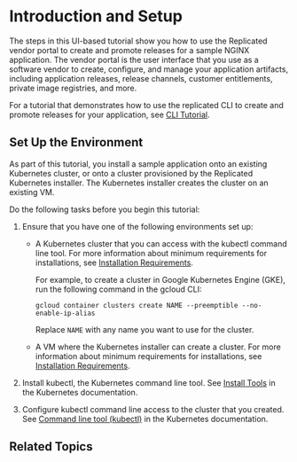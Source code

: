 
# Introduction and Setup

<TutorialIntro/>

The steps in this UI-based tutorial show you how to use the Replicated vendor portal to create and promote releases for a sample NGINX application. The vendor portal is the user interface that you use as a software vendor to create, configure, and manage your application artifacts, including application releases, release channels, customer entitlements, private image registries, and more.

For a tutorial that demonstrates how to use the replicated CLI to create and promote releases for your application, see [CLI Tutorial](tutorial-cli-setup).

<KubernetesTraining/>

## Set Up the Environment

As part of this tutorial, you install a sample application onto an existing Kubernetes cluster, or onto a cluster provisioned by the Replicated Kubernetes installer. The Kubernetes installer creates the cluster on an existing VM.

Do the following tasks before you begin this tutorial:

1. Ensure that you have one of the following environments set up:

    - A Kubernetes cluster that you can access with the kubectl command line tool. For more information about minimum requirements for installations, see [Installation Requirements](/enterprise/installing-general-requirements).

      For example, to create a cluster in Google Kubernetes Engine (GKE), run the following command in the gcloud CLI:
       ```
       gcloud container clusters create NAME --preemptible --no-enable-ip-alias
       ```
       Replace `NAME` with any name you want to use for the cluster.

    - A VM where the Kubernetes installer can create a cluster. For more information about minimum requirements for installations, see [Installation Requirements](/enterprise/installing-general-requirements).

      <VMRequirements/>

1. Install kubectl, the Kubernetes command line tool. See [Install Tools](https://kubernetes.io/docs/tasks/tools/) in the Kubernetes documentation.
1. Configure kubectl command line access to the cluster that you created. See [Command line tool (kubectl)](https://kubernetes.io/docs/reference/kubectl/) in the Kubernetes documentation.

## Related Topics

<RelatedTopics/>
